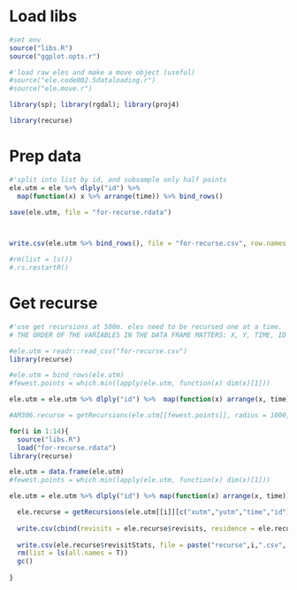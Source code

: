 
  
# Load libs
  
```r
#set env
source("libs.R")
source("ggplot.opts.r")
```

```r
#'load raw eles and make a move object (useful)
#source("ele.code002.5dataloading.r")
#source("ele.move.r")
```

```r
library(sp); library(rgdal); library(proj4)

library(recurse)
```


# Prep data

```r

#'split into list by id, and subsample only half points
ele.utm = ele %>% dlply("id") %>%
  map(function(x) x %>% arrange(time)) %>% bind_rows()

save(ele.utm, file = "for-recurse.rdata")



write.csv(ele.utm %>% bind_rows(), file = "for-recurse.csv", row.names = F)

#rm(list = ls())
#.rs.restartR()
```

# Get recurse

```r
#'use get recursions at 500m. eles need to be recursed one at a time.
# THE ORDER OF THE VARIABLES IN THE DATA FRAME MATTERS: X, Y, TIME, ID

#ele.utm = readr::read_csv("for-recurse.csv")
library(recurse)

#ele.utm = bind_rows(ele.utm)
#fewest.points = which.min(lapply(ele.utm, function(x) dim(x)[1]))

ele.utm = ele.utm %>% dlply("id") %>%  map(function(x) arrange(x, time))
```

```r
#AM306.recurse = getRecursions(ele.utm[[fewest.points]], radius = 1000, timeunits = "hours")

for(i in 1:14){
  source("libs.R")
  load("for-recurse.rdata")
library(recurse)

ele.utm = data.frame(ele.utm)
#fewest.points = which.min(lapply(ele.utm, function(x) dim(x)[1]))

ele.utm = ele.utm %>% dlply("id") %>% map(function(x) arrange(x, time))

  ele.recurse = getRecursions(ele.utm[[i]][c("xutm","yutm","time","id")], radius = 200, timeunits = "hours")
  
  write.csv(cbind(revisits = ele.recurse$revisits, residence = ele.recurse$residenceTime, id = names(ele.utm)[i], time = ele.utm[[i]]$time), file = paste("revisit",i,".csv", sep ="_" ), row.names = F)
  
  write.csv(ele.recurse$revisitStats, file = paste("recurse",i,".csv", sep ="_" ), row.names = F)
  rm(list = ls(all.names = T))
  gc()
  
}

```



